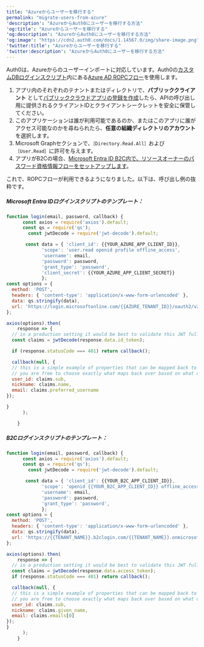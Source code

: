 ---
title: "Azureからユーザーを移行する"
permalink: "migrate-users-from-azure"
'description': "AzureからAuth0にユーザーを移行する方法"
'og:title': "Azureからユーザーを移行する"
'og:description': "AzureからAuth0にユーザーを移行する方法"
'og:image': "https://cdn2.auth0.com/docs/1.14567.0/img/share-image.png"
'twitter:title': "Azureからユーザーを移行する"
'twitter:description': "AzureからAuth0にユーザーを移行する方法"
---

Auth0は、Azureからのユーザーインポートに対応しています。Auth0の[カスタムDBログインスクリプト](/ja-jp/authenticate/database-connections/custom-db/templates/login)内にある[Azure AD ROPCフロー](https://docs.microsoft.com/en-us/azure/active-directory/develop/v2-oauth-ropc)を使用します。

1. アプリ内のそれぞれのテナントまたはディレクトリで、**パブリッククライアント** として[パブリッククラウドアプリの登録を作成](https://docs.microsoft.com/en-us/azure/active-directory/develop/quickstart-register-app)したら、APIの呼び出し用に提供されるクライアントIDとクライアントシークレットを安全に保管してください。
2. このアプリケーションは誰が利用可能であるのか、またはこのアプリに誰がアクセス可能なのかを尋ねられたら、**任意の組織ディレクトリのアカウント** を選択します。
3. Microsoft Graphセクションで、`［Directory.Read.All］`および`［User.Read］`に許可を与えます。
4. アプリがB2Cの場合、[Microsoft Entra ID B2C内で、リソースオーナーのパスワード資格情報フローをセットアップします](https://learn.microsoft.com/en-us/azure/active-directory-b2c/add-ropc-policy?tabs=app-reg-ga&pivots=b2c-user-flow)。

これで、ROPCフローが利用できるようになりました。以下は、呼び出し例の抜粋です。

##### Microsoft Entra IDログインスクリプトのテンプレート：

```javascript lines
function login(email, password, callback) {
      const axios = require('axios').default;
      const qs = require('qs');
    	const jwtDecode = require('jwt-decode').default;

       const data = { 'client_id': {{YOUR_AZURE_APP_CLIENT_ID}},
             'scope': 'user.read openid profile offline_access',
             'username': email,
             'password': password,
             'grant_type': 'password',
             'client_secret': {{YOUR_AZURE_APP_CLIENT_SECRET}}
             };
const options = {
  method: 'POST',
  headers: { 'content-type': 'application/x-www-form-urlencoded' },
  data: qs.stringify(data),
  url: 'https://login.microsoftonline.com/{{AZURE_TENANT_ID}}/oauth2/v2.0/token',
};

axios(options).then(
	response => {
  // in a production setting it would be best to validate this JWT fully before reading claims
  const claims = jwtDecode(response.data.id_token);

  if (response.statusCode === 401) return callback();

  callback(null, {
  // this is a simple example of properties that can be mapped back to the auth0 user profile
  // you are free to choose exactly what maps back over based on what data you get from the azure token
  user_id: claims.sub,
  nickname: claims.name,
  email: claims.preferred_username
});

}
      );

    }
```

##### B2Cログインスクリプトのテンプレート：

```javascript lines
function login(email, password, callback) {
      const axios = require('axios').default;
      const qs = require('qs');
    	const jwtDecode = require('jwt-decode').default;

       const data = { 'client_id': {{YOUR_B2C_APP_CLIENT_ID}},
             'scope': 'openid {{YOUR_B2C_APP_CLIENT_ID}} offline_access profile',
             'username': email,
             'password': password,
             'grant_type': 'password',
             };
const options = {
  method: 'POST',
  headers: { 'content-type': 'application/x-www-form-urlencoded' },
  data: qs.stringify(data),
  url: 'https://{{TENANT_NAME}}.b2clogin.com/{{TENANT_NAME}}.onmicrosoft.com/{{B2C_POLICY_NAME}}/oauth2/v2.0/token',
};

axios(options).then(
	response => {
  // in a production setting it would be best to validate this JWT fully before reading claims
  const claims = jwtDecode(response.data.access_token);
  if (response.statusCode === 401) return callback();

  callback(null, {
  // this is a simple example of properties that can be mapped back to the auth0 user profile
  // you are free to choose exactly what maps back over based on what data you get from the azure token
  user_id: claims.sub,
  nickname: claims.given_name,
  email: claims.emails[0]
});
}
      );
    }
```

